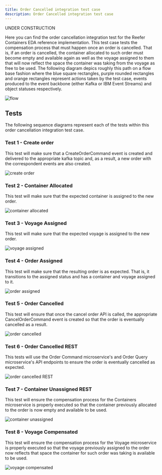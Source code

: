 ```yaml
---
title: Order Cancelled integration test case
description: Order Cancelled integration test case
---
```


<InlineNotification kind="warning">
UNDER CONSTRUCTION
</InlineNotification>

Here you can find the order cancellation integration test for the Reefer Containers EDA reference implementation. This test case tests the compensation process that must happen once an order is cancelled. That is, if an order is cancelled, the container allocated to such order must become empty and available again as well as the voyage assigned to them that will now reflect the space the container was taking from the voyage as free to be used. The following diagram depics roughly this path on a flow base fashion where the blue square rectangles, purple rounded rectangles and orange rectangles represent actions taken by the test case, events produced to the event backbone (either Kafka or IBM Event Streams) and object statuses respectively.

![flow](images/Slide1.png)

## Tests

The following sequence diagrams represent each of the tests within this order cancellation integration test case.

### Test 1 - Create order

This test will make sure that a CreateOrderCommand event is created and delivered to the appropriate kafka topic and, as a result, a new order with the correspondent events are also created.

![create order](images/Slide2.png)

### Test 2 - Container Allocated

This test will make sure that the expected container is assigned to the new order.

![container allocated](images/Slide3.png)

### Test 3 - Voyage Assigned

This test will make sure that the expected voyage is assigned to the new order.

![voyage assigned](images/Slide4.png)

### Test 4 - Order Assigned

This test will make sure that the resulting order is as expected. That is, it transitions to the assigned status and has a container and voyage assigned to it.

![order assigned](images/Slide5.png)

### Test 5 - Order Cancelled

This test will ensure that once the cancel order API is called, the appropriate CancelOrderCommand event is created so that the order is eventually cancelled as a result.

![order cancelled](images/Slide6.png)

### Test 6 - Order Cancelled REST

This tests will use the Order Command microservice's and Order Query microservice's API endpoints to ensure the order is eventually cancelled as expected.

![order cancelled REST](images/Slide7.png)

### Test 7 - Container Unassigned REST

This test will ensure the compensation process for the Containers microservice is properly executed so that the container previously allocated to the order is now empty and available to be used.

![container unassigned](images/Slide8.png)

### Test 8 - Voyage Compensated

This test will ensure the compensation process for the Voyage microservice is properly executed so that the voyage previously assigned to the order now reflects that space the container for such order was taking is available to be used.

![voyage compensated](images/Slide9.png)
